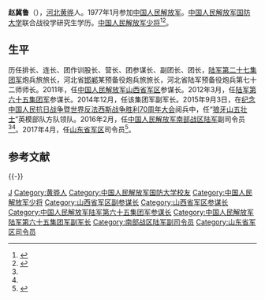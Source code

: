 '''赵冀鲁'''（{{bd|1962年|11月||}}），[[河北省|河北]][[黄骅市|黄骅]]人。1977年1月参加[[中国人民解放军|中国人民解放军]]。[[中国人民解放军国防大学|中国人民解放军国防大学]]联合战役学研究生学历。[[中国人民解放军少将|中国人民解放军少将]]<ref name=caixin>{{Cite web|url=http://china.caixin.com/2016-03-20/100922307.html|title=赵冀鲁少将任南部战区陆军副司令员|author=|date=2016-03-20|publisher=财新网|language=|accessdate=|quote=|archive-date=2020-10-18|archive-url=https://web.archive.org/web/20201018105522/http://china.caixin.com/2016-03-20/100922307.html|dead-url=no}}</ref><ref name=pengpai>{{Cite web|url=http://www.thepaper.cn/newsDetail_forward_1446130|title=第65集团军原副军长赵冀鲁少将出任南部战区陆军副司令员|author=|date=2016-03-19|publisher=澎湃新闻|language=|accessdate=|quote=|archive-date=2017-10-07|archive-url=https://web.archive.org/web/20171007115844/http://www.thepaper.cn/newsDetail_forward_1446130|dead-url=no}}</ref>。

==生平==
历任排长、连长、团作训股长、营长、团参谋长、副团长、团长，[[中国人民解放军陆军第二十七集团军|陆军第二十七集团军]]炮兵旅旅长，河北省[[邯郸市|邯郸]]某预备役炮兵旅旅长，河北省陆军预备役炮兵第七十二师师长。2011年，任[[中国人民解放军山西省军区|中国人民解放军山西省军区]]参谋长。2012年3月，任[[中国人民解放军陆军第八十一集团军|陆军第六十五集团军]]参谋长。2014年12月，任该集团军副军长。2015年9月3日，在[[纪念中国人民抗日战争暨世界反法西斯战争胜利70周年大会|纪念中国人民抗日战争暨世界反法西斯战争胜利70周年大会]]阅兵中，任“[[狼牙山五壮士|狼牙山五壮士]]”英模部队方队领队。2016年2月，任[[中国人民解放军南部战区陆军|中国人民解放军南部战区陆军]]副司令员<ref name=caixin/><ref name=pengpai/>。2017年4月，任[[中国人民解放军山东省军区|山东省军区]]司令员<ref>{{Cite web|url=http://www.thepaper.cn/newsDetail_forward_1688245|title=南部战区陆军副司令员赵冀鲁调任山东省军区司令员|author=|date=2017-05-18|publisher=澎湃新闻|language=|accessdate=|quote=|archive-date=2020-08-08|archive-url=https://web.archive.org/web/20200808092529/http://www.thepaper.cn/newsDetail_forward_1688245|dead-url=no}}</ref>。

==参考文献==
{{Reflist}}
{{-}}
{{start box}}
{{s-mil|pla}}
{{s-before|[[荣森之|荣森之]]}}
{{s-title|[[中国人民解放军山东省军区|中国人民解放军山东省军区]]司令员|2017年4月—2019年7月}}
{{s-after|[[邱月潮|邱月潮]]}}
{{s-before|[[张韧|张韧]]}}
{{s-title|[[中国人民解放军山西省军区|中国人民解放军山西省军区]]参谋长|2011年—2012年}}
{{s-after|[[徐洪生|徐洪生]]}}
{{end box}}
{{DEFAULTSORT:Zhao赵}}
[[Category:赵姓|J]]
[[Category:黄骅人|Category:黄骅人]]
[[Category:中国人民解放军国防大学校友|Category:中国人民解放军国防大学校友]]
[[Category:中国人民解放军少将|Category:中国人民解放军少将]]
[[Category:山西省军区副参谋长|Category:山西省军区副参谋长]]
[[Category:山西省军区参谋长|Category:山西省军区参谋长]]
[[Category:中国人民解放军陆军第六十五集团军参谋长|Category:中国人民解放军陆军第六十五集团军参谋长]]
[[Category:中国人民解放军陆军第六十五集团军副军长|Category:中国人民解放军陆军第六十五集团军副军长]]
[[Category:南部战区陆军副司令员|Category:南部战区陆军副司令员]]
[[Category:山东省军区司令员|Category:山东省军区司令员]]